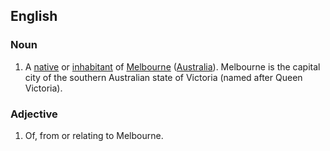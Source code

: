 ==English==

===Noun===
{{en-noun}}
#A [[native]] or [[inhabitant]] of [[Melbourne]] ([[Australia]]).  Melbourne is the capital city of the southern Australian state of Victoria (named after Queen Victoria).

===Adjective===
{{en-adj}}
#Of, from or relating to Melbourne.